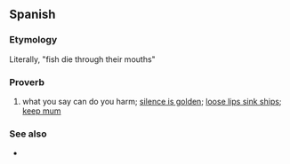 ==Spanish==

===Etymology===
Literally, "fish die through their mouths"

===Proverb===
{{head|es|proverb}}

# what you say can do you harm; [[silence is golden]]; [[loose lips sink ships]]; [[keep mum]]

===See also===
* {{l|en|oveja que bala, bocado que pierde}}